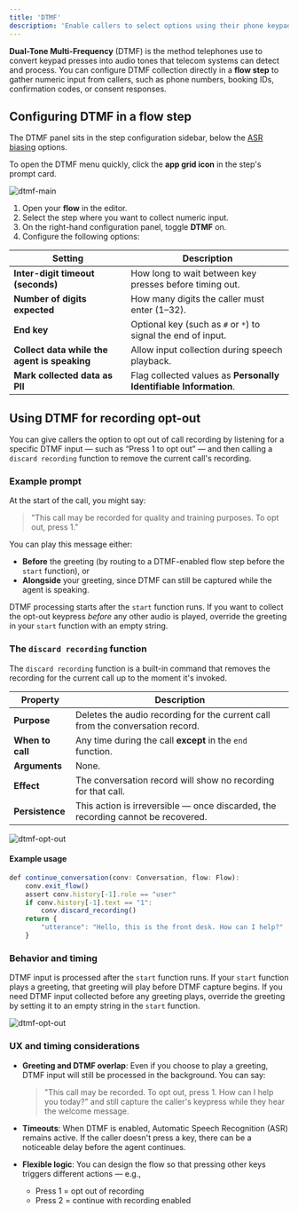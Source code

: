 ```yaml
---
title: 'DTMF'
description: 'Enable callers to select options using their phone keypad.'
---
```


**Dual-Tone Multi-Frequency** (DTMF) is the method telephones use to convert keypad presses into audio tones that telecom systems can detect and process.
You can configure DTMF collection directly in a **flow step** to gather numeric input from callers, such as phone numbers, booking IDs, confirmation codes, or consent responses.

## Configuring DTMF in a flow step

The DTMF panel sits in the step configuration sidebar, below the [ASR biasing](asr-biasing) options.

<Tip>To open the DTMF menu quickly, click the **app grid icon** in the step's prompt card.</Tip>

![dtmf-main](/images/dtmf.png)

1. Open your **flow** in the editor.
2. Select the step where you want to collect numeric input.
3. On the right-hand configuration panel, toggle **DTMF** on.
4. Configure the following options:

| Setting | Description |
|---------|-------------|
| **Inter-digit timeout (seconds)** | How long to wait between key presses before timing out. |
| **Number of digits expected** | How many digits the caller must enter (1–32). |
| **End key** | Optional key (such as `#` or `*`) to signal the end of input. |
| **Collect data while the agent is speaking** | Allow input collection during speech playback. |
| **Mark collected data as PII** | Flag collected values as **Personally Identifiable Information**. |

## Using DTMF for recording opt-out

You can give callers the option to opt out of call recording by listening for a specific DTMF input — such as “Press 1 to opt out” — and then calling a `discard recording` function to remove the current call's recording.

### Example prompt
At the start of the call, you might say:
> "This call may be recorded for quality and training purposes. To opt out, press 1."

You can play this message either:
- **Before** the greeting (by routing to a DTMF-enabled flow step before the `start` function), or
- **Alongside** your greeting, since DTMF can still be captured while the agent is speaking.

<Tip>DTMF processing starts after the `start` function runs. If you want to collect the opt-out keypress *before* any other audio is played, override the greeting in your `start` function with an empty string. </Tip>

### The `discard recording` function

The `discard recording` function is a built-in command that removes the recording for the current call up to the moment it's invoked.

| Property   | Description |
|------------|-------------|
| **Purpose** | Deletes the audio recording for the current call from the conversation record. |
| **When to call** | Any time during the call **except** in the `end` function. |
| **Arguments** | None. |
| **Effect** | The conversation record will show no recording for that call. |
| **Persistence** | This action is irreversible — once discarded, the recording cannot be recovered. |

![dtmf-opt-out](/images/dtmf-opt-logic.png)

#### Example usage

```javascript
def continue_conversation(conv: Conversation, flow: Flow):
    conv.exit_flow()
    assert conv.history[-1].role == "user"
    if conv.history[-1].text == "1":
        conv.discard_recording()
    return {
        "utterance": "Hello, this is the front desk. How can I help?"
    }
```

### Behavior and timing

DTMF input is processed after the `start` function runs. If your `start` function plays a greeting, that greeting will play before DTMF capture begins.
If you need DTMF input collected before any greeting plays, override the greeting by setting it to an empty string in the `start` function.

![dtmf-opt-out](/images/dtmf-opt-out.png)

### UX and timing considerations

- **Greeting and DTMF overlap**: Even if you choose to play a greeting, DTMF input will still be processed in the background. You can say:
  > "This call may be recorded. To opt out, press 1. How can I help you today?"
  and still capture the caller's keypress while they hear the welcome message.

- **Timeouts**: When DTMF is enabled, Automatic Speech Recognition (ASR) remains active. If the caller doesn't press a key, there can be a noticeable delay before the agent continues.

- **Flexible logic**: You can design the flow so that pressing other keys triggers different actions — e.g.,
  - Press 1 = opt out of recording
  - Press 2 = continue with recording enabled